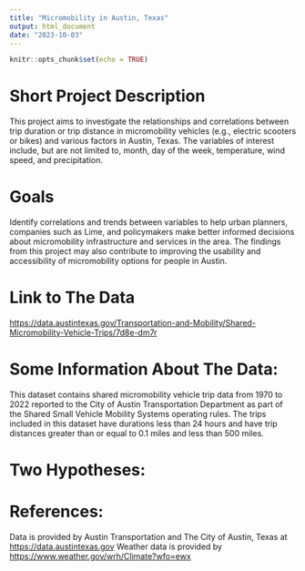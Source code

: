 ```yaml
---
title: "Micromobility in Austin, Texas"
output: html_document
date: "2023-10-03"
---
```


```r
knitr::opts_chunk$set(echo = TRUE)
```


# Short Project Description
This project aims to investigate the relationships and correlations between trip duration or trip distance in micromobility vehicles (e.g., electric scooters or bikes) and various factors in Austin, Texas. The variables of interest include, but are not limited to, month, day of the week, temperature, wind speed, and precipitation.

# Goals
Identify correlations and trends between variables to help urban planners, companies such as Lime, and policymakers make better informed decisions about micromobility infrastructure and services in the area. The findings from this project may also contribute to improving the usability and accessibility of micromobility options for people in Austin.

# Link to The Data
<https://data.austintexas.gov/Transportation-and-Mobility/Shared-Micromobility-Vehicle-Trips/7d8e-dm7r>

# Some Information About The Data: 
This dataset contains shared micromobility vehicle trip data from 1970 to 2022 reported to the City of Austin Transportation Department as part of the Shared Small Vehicle Mobility Systems operating rules. The trips included in this dataset have durations less than 24 hours and have trip distances greater than or equal to 0.1 miles and less than 500 miles.

# Two Hypotheses:

# References:
Data is provided by Austin Transportation and The City of Austin, Texas at <https://data.austintexas.gov>
Weather data is provided by <https://www.weather.gov/wrh/Climate?wfo=ewx>

